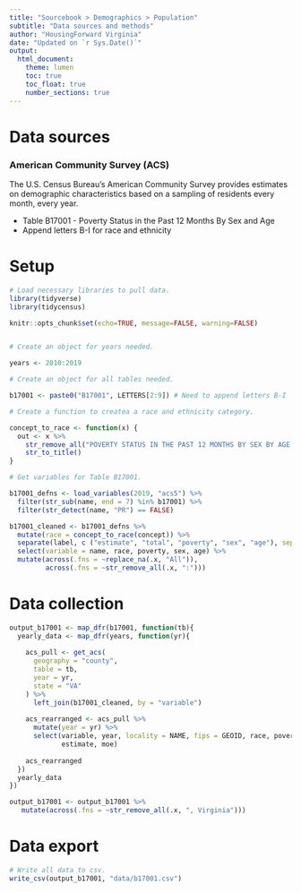 ```yaml
---
title: "Sourcebook > Demographics > Population"
subtitle: "Data sources and methods"
author: "HousingForward Virginia"
date: "Updated on `r Sys.Date()`"
output:
  html_document:
    theme: lumen
    toc: true
    toc_float: true
    number_sections: true
---
```


# Data sources

### American Community Survey (ACS) {.unnumbered}

The U.S. Census Bureau's American Community Survey provides estimates on demographic characteristics based on a sampling of residents every month, every year.

* Table B17001 - Poverty Status in the Past 12 Months By Sex and Age
+ Append letters B-I for race and ethnicity

# Setup
```r
# Load necessary libraries to pull data.
library(tidyverse)
library(tidycensus)

knitr::opts_chunk$set(echo=TRUE, message=FALSE, warning=FALSE)


# Create an object for years needed.

years <- 2010:2019

# Create an object for all tables needed.

b17001 <- paste0("B17001", LETTERS[2:9]) # Need to append letters B-I

# Create a function to createa a race and ethnicity category.

concept_to_race <- function(x) {
  out <- x %>%
    str_remove_all("POVERTY STATUS IN THE PAST 12 MONTHS BY SEX BY AGE \\(|\\)") %>%
    str_to_title()
}

# Get variables for Table B17001.

b17001_defns <- load_variables(2019, "acs5") %>%
  filter(str_sub(name, end = 7) %in% b17001) %>%
  filter(str_detect(name, "PR") == FALSE)

b17001_cleaned <- b17001_defns %>%
  mutate(race = concept_to_race(concept)) %>%
  separate(label, c ("estimate", "total", "poverty", "sex", "age"), sep = "!!") %>%
  select(variable = name, race, poverty, sex, age) %>%
  mutate(across(.fns = ~replace_na(.x, "All")),
         across(.fns = ~str_remove_all(.x, ":")))
```

# Data collection
```r
output_b17001 <- map_dfr(b17001, function(tb){
  yearly_data <- map_dfr(years, function(yr){
    
    acs_pull <- get_acs(
      geography = "county",
      table = tb,
      year = yr,
      state = "VA"
    ) %>%
      left_join(b17001_cleaned, by = "variable")
    
    acs_rearranged <- acs_pull %>%
      mutate(year = yr) %>%
      select(variable, year, locality = NAME, fips = GEOID, race, poverty, age,
             estimate, moe)
    
    acs_rearranged
  })
  yearly_data
})

output_b17001 <- output_b17001 %>%
   mutate(across(.fns = ~str_remove_all(.x, ", Virginia")))
```

# Data export
```r
# Write all data to csv.
write_csv(output_b17001, "data/b17001.csv")
```